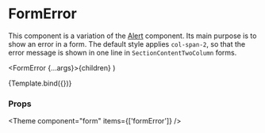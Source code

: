 
<Meta title="Components/Form/FormError" component={FormError} />

# FormError

This component is a variation of the [Alert](/docs/components-alert-alert--docs) component.
Its main purpose is to show an error in a form. The default style applies `col-span-2`, so that the error message is shown in one line in `SectionContentTwoColumn` forms.

  <FormError {...args}>{children}</FormError>
)

<Canvas>
  <Story name="Default" args={{ children: 'Critical Message.' }}>
    {Template.bind({})}
  </Story>
</Canvas>

### Props

<ArgsTable story="Default" />



<Theme component="form" items={['formError']} />
